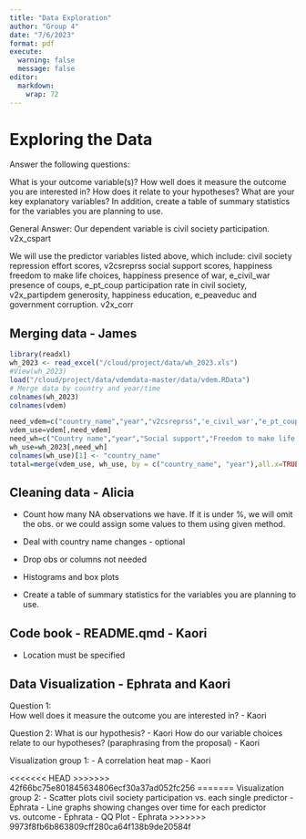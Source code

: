 ```yaml
---
title: "Data Exploration"
author: "Group 4"
date: "7/6/2023"
format: pdf
execute: 
  warning: false
  message: false
editor: 
  markdown: 
    wrap: 72
---
```


# Exploring the Data
Answer the following questions:

What is your outcome variable(s)? How well does it measure the outcome you are 
interested in? How does it relate to your hypotheses? What are your key 
explanatory variables? In addition, create a table of summary statistics for 
the variables you are planning to use.

General Answer: Our dependent variable is 
civil society participation. v2x_cspart

We will use the predictor variables listed above, which include: 
civil society repression effort scores,  v2csreprss
social support scores,  happiness
freedom to make life choices,  happiness
presence of war, e_civil_war
presence of coups, e_pt_coup
participation rate in civil society, v2x_partipdem
generosity, happiness
education, e_peaveduc
and government corruption. v2x_corr

## Merging data - James
```r
library(readxl)
wh_2023 <- read_excel("/cloud/project/data/wh_2023.xls")
#View(wh_2023)
load("/cloud/project/data/vdemdata-master/data/vdem.RData")
# Merge data by country and year/time
colnames(wh_2023)
colnames(vdem)
```

```r
need_vdem=c("country_name","year","v2csreprss",'e_civil_war',"e_pt_coup","v2x_partipdem","e_peaveduc","v2x_corr","v2x_cspart")
vdem_use=vdem[,need_vdem]
need_wh=c("Country name","year","Social support","Freedom to make life choices","Generosity")
wh_use=wh_2023[,need_wh]
colnames(wh_use)[1] <- "country_name"
total=merge(vdem_use, wh_use, by = c("country_name", "year"),all.x=TRUE,all.y=TRUE) 
```

## Cleaning data - Alicia 
- Count how many NA observations we have. If it is under %, we will omit the obs.
or we could assign some values to them using given method.
- Deal with country name changes - optional
- Drop obs or columns not needed 

- Histograms and box plots 
- Create a table of summary statistics for the variables you are planning to use.

## Code book - README.qmd - Kaori
- Location must be specified

## Data Visualization - Ephrata and Kaori 
Question 1:  
How well does it measure the outcome you are interested in? - Kaori

Question 2: 
What is our hypothesis? - Kaori 
How do our variable choices relate to our hypotheses? (paraphrasing from the proposal) - Kaori 

Visualization group 1: 
- A correlation heat map - Kaori 

<<<<<<< HEAD
>>>>>>> 42f66bc75e801845634806ecf30a37ad052fc256
=======
Visualization group 2: 
- Scatter plots civil society participation vs. each single predictor - Ephrata
- Line graphs showing changes over time for each predictor vs. outcome - Ephrata
- QQ Plot - Ephrata
>>>>>>> 9973f8fb6b863809cff280ca64f138b9de20584f
